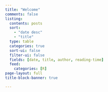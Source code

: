 ```yaml
---
title: "Welcome"
comments: false
listing:
  contents: posts
  sort:
    - "date desc"
    - "title"
  type: table
  categories: true
  sort-ui: false
  filter-ui: false
  fields: [date, title, author, reading-time]
  feed: 
    categories: [R]
page-layout: full
title-block-banner: true

---
```


<a rel="me" href="https://genomic.social/@thomas_sandmann"></a>